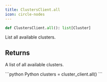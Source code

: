 ```yaml
---
title: ClustersClient.all
icon: circle-nodes
---
```


```python
def ClustersClient.all(): list[Cluster]
```

List all available clusters.

## Returns

A list of all available clusters.

<RequestExample>
```python Python
clusters = cluster_client.all()
```
</RequestExample>
